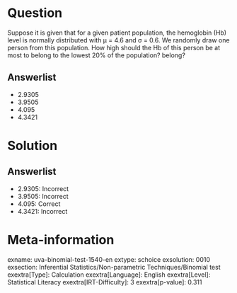 Question
========

Suppose it is given that for a given patient population, the hemoglobin (Hb) level is normally distributed with μ = 4.6 and σ = 0.6. We randomly draw one person from this population. How high should the Hb of this person be at most to belong to the lowest 20% of the population? belong?

Answerlist
----------

* 2.9305
* 3.9505
* 4.095
* 4.3421

Solution
========

Answerlist
----------

* 2.9305: Incorrect
* 3.9505: Incorrect
* 4.095: Correct
* 4.3421: Incorrect

Meta-information
================
exname: uva-binomial-test-1540-en
extype: schoice
exsolution: 0010
exsection: Inferential Statistics/Non-parametric Techniques/Binomial test
exextra[Type]: Calculation
exextra[Language]: English
exextra[Level]: Statistical Literacy
exextra[IRT-Difficulty]: 3
exextra[p-value]: 0.311
